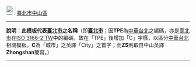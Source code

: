 [[File:flag of Taipei City.svg|25px|border|臺北市市徽]] [[臺北市]][[中山區 (臺北市)|中山區]]<noinclude>
----
'''說明：此模板代表[[臺北市]]之名稱'''（即'''[[臺北市]]'''；因'''TPE'''為[[中華台北]]之編碼，亦是[[臺北市]]在[[ISO 3166-2:TW]]中的編碼，故在「TPE」後增加「C」字樣，以區分[[中華台北]]相關模板。'''C'''為「城市」之英譯「City」之首字；而'''ZS'''則取自中山英譯'''Zhongshan'''簡寫。）
----
{{Taipei City-all}}
[[Category:臺北市模板|{{PAGENAME}}]]
</noinclude>